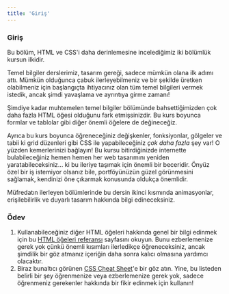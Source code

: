 ```yaml
---
title: 'Giriş'
---
```


### Giriş

Bu bölüm, HTML ve CSS'i daha derinlemesine incelediğimiz iki bölümlük kursun ilkidir.

Temel bilgiler derslerimiz, tasarım gereği, sadece mümkün olana ilk adımı attı. Mümkün olduğunca çabuk ilerleyebilmeniz ve bir şekilde üretken olabilmeniz için başlangıçta ihtiyacınız olan tüm temel bilgileri vermek istedik, ancak şimdi yavaşlama ve ayrıntıya girme zamanı!

Şimdiye kadar muhtemelen temel bilgiler bölümünde bahsettiğimizden çok daha fazla HTML öğesi olduğunu fark etmişsinizdir. Bu kurs boyunca formlar ve tablolar gibi diğer önemli öğelere de değineceğiz.

Ayrıca bu kurs boyunca öğreneceğiniz değişkenler, fonksiyonlar, gölgeler ve tabii ki grid düzenleri gibi CSS ile yapabileceğiniz _çok daha fazla_ şey var! O yüzden kemerlerinizi bağlayın! Bu kursu bitirdiğinizde internette bulabileceğiniz hemen hemen her web tasarımını yeniden yaratabileceksiniz... ki bu ileriye taşımak için önemli bir beceridir. Önyüz özel bir iş istemiyor olsanız bile, portföyünüzün güzel görünmesini sağlamak, kendinizi öne çıkarmak konusunda oldukça önemlidir.

Müfredatın ilerleyen bölümlerinde bu dersin ikinci kısmında animasyonlar, erişilebilirlik ve duyarlı tasarım hakkında bilgi edineceksiniz.

### Ödev

<div class="lesson-content__panel" markdown="1">

1. Kullanabileceğiniz diğer HTML öğeleri hakkında genel bir bilgi edinmek için bu [HTML öğeleri referansı](https://developer.mozilla.org/en-US/docs/Web/HTML/Element) sayfasını okuyun. Bunu ezberlemenize gerek yok çünkü önemli kısımları ilerledikçe öğreneceksiniz, ancak şimdilik bir göz atmanız içeriğin daha sonra kalıcı olmasına yardımcı olacaktır.
2. Biraz bunaltıcı görünen [CSS Cheat Sheet](https://htmlcheatsheet.com/css/)'e bir göz atın.  Yine, bu listeden belirli bir şey öğrenmenize veya ezberlemenize gerek yok, sadece öğrenmeniz gerekenler hakkında bir fikir edinmek için kullanın!

</div>
